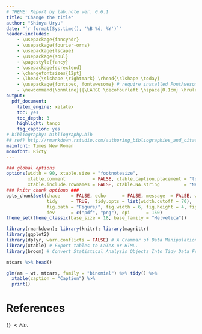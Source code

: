 ```yaml
---
# THEME: Report by lab.note ver. 0.6.1
title: "Change the title"
author: "Shinya Uryu"
date: "`r format(Sys.time(), '%B %d, %Y')`"
header-includes:
    - \usepackage{fancyhdr}
    - \usepackage{fourier-orns}
    - \usepackage{lscape}
    - \usepackage{soul}
    - \pagestyle{fancy}
    - \usepackage{scrextend}
    - \changefontsizes{12pt}
    - \lhead{\slshape \rightmark} \rhead{\slshape \today}
    - \usepackage{fontspec, fontawesome} # require installed FontAwesome
    - \newcommand{\onmline}{{\LARGE \decofourleft \hspace{0.1cm} \hrulefill\hspace{0.2cm} \floweroneleft \floweroneright \hspace{0.2cm} \hrulefill \hspace{0.1cm} \decofourright}}
output:
  pdf_document:
    latex_engine: xelatex
    toc: yes
    toc_depth: 3
    highlight: tango
    fig_caption: yes
# bibliography: bibliography.bib
## ref) http://rmarkdown.rstudio.com/authoring_bibliographies_and_citations.html
mainfont: Times New Roman
monofont: Ricty
---
```

\onmline

```r
### global options
options(width = 90, xtable.size = "footnotesize",
        xtable.comment          = FALSE, xtable.caption.placement = "top",
        xtable.include.rownames = FALSE, xtable.NA.string         = "NA")
### knitr chunk options ###
opts_chunk$set(chace    = FALSE, echo      = FALSE, message  = FALSE, warning   =  FALSE,
               tidy     = TRUE,  tidy.opts = list(width.cutoff = 70),
               fig.path = "Figure/", fig.width = 6, fig.height = 4, fig.retina = 1,
               dev      = c("pdf", "png"), dpi      = 150)
theme_set(theme_classic(base_size = 18, base_family = "Helvetica"))
```

```r
library(rmarkdown); library(knitr); library(magrittr)
library(ggplot2)
library(dplyr, warn.conflicts = FALSE) # A Grammar of Data Manipulation.
library(xtable) # Export tables to LaTeX or HTML.
library(broom) # Convert Statistical Analysis Objects Into Tidy Data Frames.
```

\hl{\faStarEmpty highlight \faStar}

```r
mtcars %>% head()
```

```r
glm(am ~ wt, mtcars, family = "binomial") %>% tidy() %>%
  xtable(caption = "Caption") %>%
  print()
```

# References

\flushright{Enjoy \faCoffee}

\hrulefill\hspace{0.2cm} {\LARGE \grimace} $< Fin.$ \hspace{0.2cm} \hrulefill